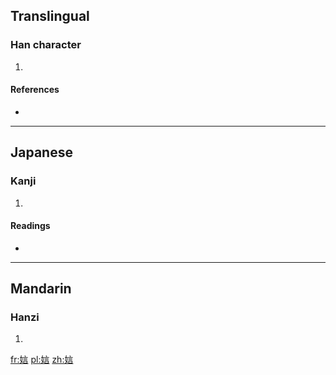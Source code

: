 ==Translingual==

===Han character===
{{Han char|rn=38|rad=女|as=07|sn=10|four=4046<sub>1</sub>|canj=女卜一口 (VYMR)|ids=⿰[[女]][[言]]}}

# {{defn|Han|sort=女07}}

====References====
* {{Han ref|kx=0263.220|dkj=06342|hdz=21053.110|uh=5A2E|ud=23086|bh=D15E|bd=53598}}

----

==Japanese==

===Kanji===
{{ja-kanji|grade=|rs=女07}}

# {{defn|lang=ja|sort=女07}}

====Readings====
* {{ja-readings|on=[[でん]] (den)|kun=}}

----

==Mandarin==

===Hanzi===
{{cmn-hanzi|pin=[[yán]] ([[yan2]]), [[wǒ]] ([[wo3]])|wg=yen<sup>2</sup>, wo<sup>3</sup>}}

# {{defn|lang=cmn|sort=女07}}

[[fr:娮]]
[[pl:娮]]
[[zh:娮]]